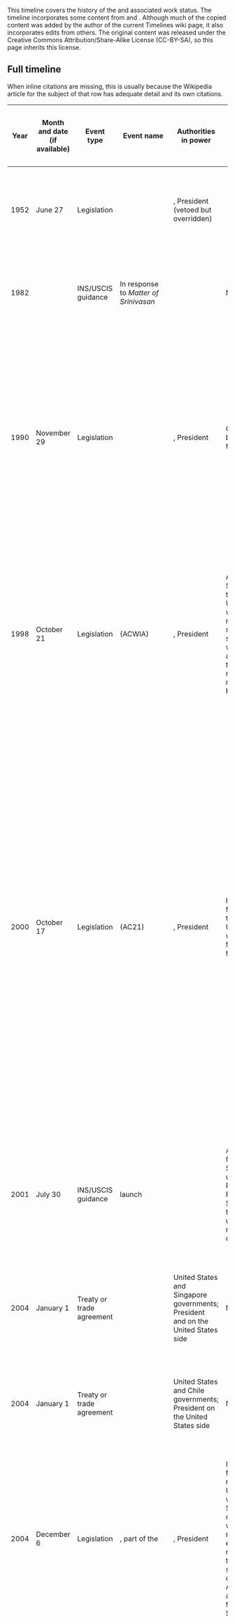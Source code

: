This timeline covers the history of the {{w|H-1B visa}} and associated work status. The timeline incorporates some content from {{w|H-1B visa#Changes to legal and administrative rules}} and {{w|Premium Processing Service#Pre-announced delays for processing cap-subject petitions}}. Although much of the copied content was added by the author of the current Timelines wiki page, it also incorporates edits from others. The original content was released under the Creative Commons Attribution/Share-Alike License (CC-BY-SA), so this page inherits this license.

== Full timeline ==

When inline citations are missing, this is usually because the Wikipedia article for the subject of that row has adequate detail and its own citations.
{| class="wikitable sortable"
! Year !! Month and date (if available) !! Event type !! Event name !! Authorities in power !! Effect on fees !! Effect on cap !! Effect on LCA attestations and DOL investigative authority !! Effect on adjudication process !! Details 
|-
| 1952 || June 27 || Legislation || {{w|Immigration and Nationality Act of 1952}} || {{w|82nd United States Congress}}, President {{w|Harry S. Truman}} (vetoed but overridden) || || || || || Creates the H-1 and H-2 visa categories for skilled and unskilled workers; the H-1 would give rise to the modern H-1B visa.
|-
| 1982 || || INS/USCIS guidance || In response to ''Matter of Srinivasan'' || || N/A || N/A || N/A || N/A || An internal memo of the {{w|Immigration and Naturalization Services}} (INS, the precursor to {{w|United States Citizenship and Immigration Services}}) provides guidance regarding issuance of [[w:B visa in lieu of other visas|B-1 in lieu of H-1]].<ref name=globalworkers>{{cite web|url = http://globalworkers.org/digging-deeper-history-b-1-lieu-h-1|title = Digging Deeper: History of B-1 in lieu of H-1|publisher = globalworkers.org|accessdate = April 28, 2016}}</ref><ref name=ilw-wehrer>{{cite web|url = http://www.ilw.com/articles/2000,1018_Wehrer.shtm|title = Business Visitors from Abroad - Tips and Traps for the HR Department|date = October 18, 2000|last = Paparelli|first = Angelo|last2 = Wehrer|first2 = Susan|accessdate = April 28, 2016|publisher = Immigration Daily}}</ref>
|-
| 1990 || November 29 || Legislation || {{w|Immigration Act of 1990}} || {{w|101st United States Congress}}, President {{w|George H. W. Bush}} || Only a base filing fee || Set an annual cap of 65,000 on new 3-year H-1Bs, including transfer applications and extensions of stay. || Set up the basic rules for the {{w|Labor Condition Application}} || Defines adjudication process || The old H-1 visa is split into the {{w|H-1A visa}} for nurses (which would be discontinued and replaced by the {{w|H-1C visa}}, which would also be discontinued) and the H-1B visa. Additionally, the Immigration Act of 1990 also creates the employment-based (EB) immigration category for permanent immigration. The H-1B and EB would play an important symbiotic role.
|-
| 1998 || October 21 || Legislation || {{w|American Competitiveness and Workforce Improvement Act}} (ACWIA) || {{w|105th United States Congress}}, President {{w|Bill Clinton}} || Additional $500 fee to train U.S. workers to reduce the shortage of skilled workers, and therefore reduce the need for H-1B || Temporary increase in caps to 115,000 for 1999 and 2000 || Introduces the concept of {{w|H-1B-dependent employer}} and required additional attestations about non-displacement of U.S. workers from employers who were H-1B-dependent or had committed a willful misrepresentation in an application in the recent past. Also gives investigative authority to the {{w|United States Department of Labor}} || No change || The legislation is mostly a victory for restrictionists and labor advocates, with the main concession to expansionists being the temporary quota increase
|-
| 2000 || October 17 || Legislation || {{w|American Competitiveness in the 21st Century Act}} (AC21) || {{w|106th United States Congress}}, President {{w|Bill Clinton}} || Increase of fee for training U.S. workers from $500 to $1000 || Increase in caps to 195,000 for Fiscal Years 2001, 2002, and 2003.<br/>Creation of an uncapped category for non-profit research institutions.<br/>Exemption from the cap for people who had already been cap-subject. This includes people on cap-subject H-1Bs who are switching jobs, as well as people applying for a 3-year extension of their current 3-year H-1B. Also, people with pending green card applications on EB-1,2,3 statuses can keep extending their H-1B (without being cap-subject) while waiting || No change || No change || The legislation paves the way for a significant ''de facto'' expansion of the H-1B program, despite no permanent increase in the annual cap.
|-
| 2001 || July 30 || INS/USCIS guidance || {{w|Premium Processing Service}} launch || || Additional fee of $1000 for using the Premium Processing Service; those not using it see no fee change || No change || No change || Those who pay for the Premium Processing Service should receive an initial adjudication in 15 calendar days from the later of the time of petition receipt or time of Premium Processing Service filing and fee receipt.<ref name=uscis-premium-processing>{{cite web|url=http://www.uscis.gov/forms/how-do-i-use-premium-processing-service|title = How Do I Use the Premium Processing Service?|publisher = United States Citizenship and Immigration Services|accessdate = April 4, 2015}}</ref> ||
|-
| 2004 || January 1 || Treaty or trade agreement || {{w|Singapore–United States Free Trade Agreement}} || United States and Singapore governments; President {{w|George W. Bush}} and {{w|108th United States Congress}} on the United States side || No change || H-1B cap reduced by the number of H-1B1 visas issued || No change || No change || The Singapore–United States Free Trade Agreement (signed May 6, 2003, ratified July 24, 2003) includes provisions for the {{w|H-1B1 visa}} category for Singapore
|-
| 2004 || January 1 || Treaty or trade agreement || {{w|Chile–United States Free Trade Agreement}} || United States and Chile governments; President {{w|George W. Bush}} on the United States side || No change || H-1B cap reduced by the number of H-1B1 visas issued || No change || No change || The Chile–United States Free Trade Agreement (signed June 6, 2003, active starting January 1, 2004) includes provisions for the {{w|H-1B1 visa}} category for Chile
|-
| 2004 || December 6 || Legislation || {{w|H-1 Visa Reform Act of 2004}}, part of the {{w|Consolidated Appropriations Act, 2005}} || {{w|108th United States Congress}}, President {{w|George W. Bush}} || Increase of fee for retraining US workers to $1500 for companies with 26 or more employees, reduction to $750 for small companies. Addition of anti-fraud fee of $500 || Bachelor's degree cap returns to 65,000 with added 20,000 visas for applicants with U.S. postgraduate degrees. Additional exemptions for non-profit research and governmental entities. || Expands the Department of Labor's investigative authority, but also provides two standard lines of defense to employers (the Good Faith Compliance Defense and the Recognized Industry Standards Defense). || No change || 
|-
| 2007 || April 18 || Proposed legislation || {{w|SKIL Bill}} (christened "SKIL Act of 2007") || {{w|John Shadegg}} (in the {{w|110th United States Congress}} || No change || Proposed:<br/> Immediate cap increase from 65,000 to 115,000, and provision for 20% increase next year if the cap is met in a given year.<br/> Expands the master's exemption (to include not just people with U.S. Masters degrees but people with foreign STEM masters degree and three years of related U.S. work experience) and some other cases.<br/> Removes the limit on the master's exemption, from 20,000 to unlimited || No change || No change || After being introduced on April 18, 2007, the bill is referred to the Subcommittee on Immigration, Citizenship, Refugees, Border Security, and International Law on June 4, 2007.<ref>{{cite web|url = https://www.congress.gov/bill/110th-congress/house-bill/1930|title = H.R.1930 - SKIL Act of 2007|date = April 18, 2007|accessdate = August 12, 2017|publisher = Congress.gov}}</ref> There is no further progress.
|-
| 2008 || April 8 || INS/USCIS guidance || Extending Period of Optional Practical Training by 17 Months for F-1 Nonimmigrant Students With STEM Degrees and Expanding Cap-Gap  Relief for All F-1 Students With Pending H-1B Petitions Federal Register Volume 73, Number 68 (Tuesday, April 8, 2008) || {{w|Michael Chertoff}} ({{w|Department of Homeland Security}} (DHS) Secretary); USCIS and {{w|U.S. Immigration and Customs Enforcement}} (ICE) are under DHS || No change || No change || No change || No change || Two new ways of extending {{w|Optional Practical Training}} (OPT) are introduced, both of which make it easier for people to transition from OPT to H-1B status. The first, the STEM extension, allows students in STEM fields an extra 17 months of OPT under some additional conditions. The second, the cap-gap, allows for OPT to be extended if there is a corresponding pending cap-subject petition.<ref name=chertoff-memo>{{cite web|url=http://www.gpo.gov/fdsys/pkg/FR-2008-04-08/html/E8-7427.htm|accessdate = January 19, 2015|date = April 2, 2008|title = Federal Register, Volume 73, Number 68 (April 8, 2008)}}</ref>
|-
| 2009 || February 17 || Legislation || {{w|Employ American Workers Act}}, part of the {{w|American Recovery and Reinvestment Act of 2009}} || {{w|111th United States Congress}}, President {{w|Barack Obama}} || No change || No change || All recipients of {{w|Troubled Asset Relief Program}} (TARP) or Federal Reserve Act Section 13 are required to file the additional attestations required of H-1B-dependent employers, for any employee who had not yet started on a H-1B visa. || No change ||  Sunset after two years, on February 17, 2011.
|-
| 2010 || January 8 || INS/USCIS guidance || Determining Employer-Employee Relationships for Adjudication of H-1B Petitions, Including Third-Party Site Placements || Donald Neufeld (Associate Director, Service Center Operations) || No change || No change || No change || Memo updates Adjudication Field Manual (AFM) Chapter 31.3(g)(15) (AFM Update 10-24) with clearer guidance on determining if petitioner and beneficiary have an employer/employee relationship || The memo uses the employer's "right to control" as a key criterion for an employer/employee relationship. USCIS also publishes a FAQ on the memo.<ref>{{cite web|url = https://www.uscis.gov/sites/default/files/USCIS/Laws/Memoranda/2010/H1B%20Employer-Employee%20Memo010810.pdf|title = Determining Employer-Employee Relationships for Adjudication of H-1B Petitions, Including Third-Party Site Placements|last = Neufeld|first = Donald|date = January 8, 2010|accessdate = August 12, 2017|publisher = United States Citizenship and Immigration Services}}</ref><ref>{{cite web|url = https://www.nafsa.org/Resource_Library_Assets/Regulatory_Information/USCIS_Guidance_On_Establishing_Employer-Employee_Relationship_In_H-1B_Petitions/|title = USCIS Guidance On Establishing Employer-Employee Relationship In H-1B Petitions|date = January 8, 2010|accessdate = August 12, 2017|publisher = NAFSA}}</ref><ref>{{cite web|url = https://www.uscis.gov/news/questions-answers-uscis-issues-guidance-memorandum-establishing-employee-employer-relationship-h-1b-petitions|title = Questions & Answers: USCIS Issues Guidance Memorandum on Establishing the "Employee-Employer Relationship" in H-1B Petitions|date = January 13, 2010|accessdate = August 12, 2017|publisher = United States Citizenship and Immigration Services}}</ref>
|-
| 2010 || August 13 || Legislation || Public Law 111-230 (Section 402) || {{w|111th United States Congress}}, President {{w|Barack Obama}} || Additional fee of $2,000 for employers with more than 50 employees and more than 50% of their workforce either H-1B or L-1 || No change || No change || No change || The fee would apply only to petitions on postmarked on or after August 14, 2010, and until September 30, 2014.<ref name=pl-111-230-teleconference>{{cite web|url = https://www.uscis.gov/outreach/notes-previous-engagements/notes-previous-engagements-topic/policy-and-guidance/teleconference-implementing-public-law-111-230|title = Teleconference: Implementing Public Law 111-230|accessdate = March 28, 2016|publisher = United States Citizenship and Immigration Services}}</ref><ref name=uscis-pl-111-230>{{cite web|url = https://www.uscis.gov/archive/archive-news/uscis-implements-h-1b-and-l-1-fee-increase-according-pl-111-230|title = USCIS Implements H-1B and L-1 Fee Increase According to P.L. 111-230|accessdate = March 28, 2016|publisher = United States Citizenship and Immigration Services}}</ref> See {{w|H-1B-dependent employer#Additional fees}} for more.
|-
| 2010 || November || Fee increase || || || Fee increases across the board as part of a regular fee increase.<ref>{{cite web|url=http://www.h1base.com/visa/work/H1BFeesIncreaseForH1BVisa2011filingApplications%20/ref/1533/|title = H1B Fee Increase|publisher = H1Base|accessdate = April 5, 2015}}</ref> || No change || No change || No change ||
|-
| 2011 || January 2 || Legislation || Public Law 111-347 (Section 302) || {{w|111th United States Congress}}, President {{w|Barack Obama}} || No change || No change || No change || No change || The end date for the increased fees imposed by P.L. 111-230 is extended from September 30, 2014 to September 30, 2015.<ref>{{cite web|url = https://www.uscis.gov/news/public-law-111-230-h-1b-l-1-additional-fees-expire|title = Public Law 111-230 H-1B, L-1 Additional Fees Expire|date = October 5, 2015|accessdate = March 28, 2016|publisher = United States Citizenship and Immigration Services}}</ref><ref>{{cite web|url = https://www.uscis.gov/sites/default/files/ilink/docView/PUBLAW/DATAOBJECTS/PL111-347.pdf|title = Public Law 111-347|date = January 2, 2011|accessdate = August 12, 2017|publisher = United States Citizenship and Immigration Services}}</ref>
|-
| 2011 || January 24 || Proposed legislation || STAPLE Act (full name: Stopping Trained in America Ph.D.s From Leaving the Economy Act) || {{w|Jeff Flake}} (in the {{w|112th United States Congress}}) || No change || Proposed: People with United States STEM Ph.D. degrees are exempt from the numerical H-1B caps || No change || No change || The bill is referred on February 7, 2011 to the Subcommittee on Immigration Policy and Enforcement. There is no further progress.<ref name=staple-2011>{{cite web|url = https://www.congress.gov/bill/112th-congress/house-bill/399|title = H.R.399 - STAPLE Act|date = January 24, 2011|accessdate = August 13, 2017|publisher = Congress.gov}}</ref><ref>{{cite web|url = https://www.govtrack.us/congress/bills/112/hr399|title = H.R. 399 (112th): STAPLE Act|date = January 24, 2011|accessdate = August 13, 2017|publisher = Govtrack.us}}</ref><ref>{{cite web|url = http://www.foxnews.com/opinion/2011/05/16/care-immigration-care-staple-act.html|title = If You Care About Immigration, You Should Care About the STAPLE Act|last = Nowrasteh|first = Alex|authorlink = w:Alex Nowrasteh|date = May 16, 2011|accessdate = August 13, 2017}}</ref> Similar bills would be introduced in subsequent Congresses.<ref name=staple-2013/>
|-
| 2011 || February 23 || Lawsuit || ''Palmer v. Infosys Technologies Limited'' (Alabama) || Jack Palmer (represented by Kenneth J. Mendelsohn), lawsuit against {{w|Infosys}} || N/A || N/A || N/A || N/A || In the lawsuit, Infosys employee Jack Palmer accuses the company of misusing the [[w:B visa in lieu of other visas|B-1 in lieu of H-1B]], including misleading immigration authorities, underpaying taxes, and overbilling clients.<ref name=itbusinessedge>{{cite web|url = http://www.itbusinessedge.com/cm/blogs/tennant/h-1b-visa-fraud-case-against-infosys-may-be-a-game-changer/?cs=45953|title = H-1B Visa Fraud Case Against Infosys May Be a Game Changer|last = Tennant|first = Don|date = March 15, 2011|accessdate = August 12, 2017|publisher = IT Business Edge}}</ref> He is represented by Greg Mendelsohn and the suit is filed in the Circuit Court of Lowndes County, Alabama.<ref name=itbusinessedge/> This happens two months after Palmer tried to raise the same issues internally within the company and was not heeded.<ref>{{cite web|url = https://www.documentcloud.org/documents/336004-jack-palmer-lawsuit-against-infosys-technologies.html|title = Jack Palmer Lawsuit Against Infosys Technologies|date = February 23, 2011|accessdate = August 13, 2017}}</ref><ref name=nyt-palmer-lawsuit>{{cite web|url = http://www.nytimes.com/2011/06/22/us/22infosys.html|title = Indian Company Under Scrutiny Over U.S. Visas|last = Preston|first = Julia|last2 = Bajaj|first2 = Vikas|date = June 21, 2011|accessdate = August 13, 2017}}</ref><ref name=nyt-palmer-lawsuit-2>{{cite web|url = http://www.nytimes.com/2012/04/13/us/whistle-blower-claiming-visa-fraud-keeps-his-job-but-not-his-work.html|title = Whistle-Blower Claiming Visa Fraud Keeps His Job, but Not His Work|last = Preston|first = Julia|publisher = ''New York Times''|date = April 13, 2012|accessdate = August 13, 2017}}</ref> On August 20, 2012, a federal judge in Alabama dismisses the lawsuit.<ref>{{cite web|url = http://www.nytimes.com/2012/08/21/us/alabama-judge-dismisses-infosys-whistle-blower-suit.html|title = Judge Dismisses Whistle-Blower Suit Against Infosys|last = Preston|first = Julia|date = August 20, 2012|accessdate = August 13, 2017|publisher = ''New York Times''}}</ref> However, federal prosecutors later pursue Infosys based on Palmer's alllegations, resulting in a $34 million settlement in October 2013 with the government, with Palmer getting part of the settlement per a federal false claims law.<ref>{{cite web|url = http://www.nytimes.com/2013/10/30/us/indian-tech-giant-infosys-said-to-reach-settlement-on-us-visa-fraud-claims.html|title = Deal Reached in Inquiry Into Visa Fraud at Tech Giant|last = Preston|first = Julia|date = October 30, 2013|accessdate = August 13, 2017|publisher = ''New York Times''}}</ref>
|-
| 2013 || March 15 || Proposed legislation || STAPLE Act (full name: Stopping Trained in America Ph.D.s From Leaving the Economy Act) || {{w|Erik Paulsen}} (in the {{w|113th United States Congress}}) || No change || Proposed: People with United States STEM Ph.D. degrees are exempt from the numerical H-1B caps || No change || No change || The bill is referred to the Subcommittee on Immigration And Border Security on April 15, 2013. There is no further progress.<ref name=staple-2013>{{cite web|url = https://www.congress.gov/bill/113th-congress/house-bill/1227|title = H.R.1227 - STAPLE Act|date = March 15, 2013|accessdate = August 13, 2017}}</ref><ref>{{cite web|url = https://www.govtrack.us/congress/bills/113/hr1227|title = H.R. 1227 (113th): STAPLE Act|date = March 15, 2013|accessdate = Augsut 13, 2017|publisher = Govtrack.us}}</ref> A similar bill had been introduced in the 112th United States Congress,<ref name=staple-2011/> and similar bills would continue to be introduced in subsequent Congresses.
|-
| 2013 || March 18 || Proposed legislation || H-1B and L-1 Visa Reform Act (Bill) of 2013 || {{w|Chuck Grassley}}, {{w|Sherrod Brown}} (in the {{w|113th United States Congress}} || No change || No change || Proposed:<br/> Annual Department of Labor audits of companies with large number of H-1B employees<br/>200 additional employees to administer, oversee, investigate, and enforce programs<br/>Revised wage determination requirements<br/>Internet posting required<br/>Longer U.S. worker displacement protection<br/>Prohibition on employer advertising that makes a position available only to, or gives priority to, H-1B nonimmigrants<br/>Limit on number of H-1B and L-1 employees that an employer with 50 or more workers may hire || No direct change, but more information-sharing with Department of Labor on fraud || The Bill is referred to the Committee on the Judiciary but does not proceed further.<ref>{{cite web|url = https://www.congress.gov/bill/113th-congress/senate-bill/600|title = S.600 - H-1B and L-1 Visa Reform Act of 2013|date = March 18, 2013|accessdate = August 13, 2017|publisher = Congress.gov}}</ref><ref>{{cite web|url = https://www.govtrack.us/congress/bills/113/s600|title = S. 600 (113th): H-1B and L-1 Visa Reform Act of 2013|date = March 18, 2013|accessdate = August 13, 2017|publisher = Govtrack.us}}</ref>
|-
| 2015 || April 30 || Proposed legislation || STAPLE Act (full name: Stopping Trained in America Ph.D.s From Leaving the Economy Act) || {{w|Erik Paulsen}} (in the {{w|114th United States Congress}} || No change || Proposed: People with United States STEM Ph.D. degrees are exempt from the numerical H-1B caps || No change || No change || The bill is referred to the Subcommittee on Immigration and Border Security on June 1, 2015. There is no further progress.<ref name=staple-2015>{{cite web|url = https://www.congress.gov/bill/114th-congress/house-bill/2181|title = H.R.2181 - STAPLE Act|date = April 30, 2015|accessdate = August 13, 2017|publisher = congress.gov}}</ref><ref>{{cite web|url = https://www.govtrack.us/congress/bills/114/hr2181|title = H.R. 2181 (114th): STAPLE Act|date = April 30, 2015|accessdate = August 13, 2017|publisher = Govtrack.us}}</ref> Similar bills had been introduced in the 112th and 113th Congress.<ref name=staple-2011/><ref name=staple-2013/>
|-
| 2015 || December 18 || Legislation || Public Law 114-113, part of the {{w|Consolidated Appropriations Act, 2016}} || Additional fee of $4,000 for employers with more than 50 employees and more than 50% of their workforce either H-1B or L-1 || No change || No change || No change || No change || This applies to all petitions postmarked on or after December 18, 2015 and until September 30, 2025.<ref>{{cite web|url = https://www.uscis.gov/news/alerts/new-law-increases-h-1b-and-l-1-petition-fees|title = New Law Increases H-1B and L-1 Petition Fees|publisher = United States Citizenship and Immigration Services|accessdate = March 29, 2016}}</ref><ref name=tribuneindia>{{cite web|url = http://www.tribuneindia.com/news/world/indian-it-companies-to-pay-over-8-000-per-h1b-visa/172810.html|title = Indian IT Companies to pay over $8,000 per visa|accessdate = March 29, 2016}}</ref> It replaces a similar $2,000 fee that applied till September 30, 2015. See {{w|H-1B-dependent employer#Additional fees}} for more.
|-
| 2016 || January 25 || Lawsuit || ''Perrero v. Disney and HCL'' || Leo Perrero (plaintiff), Disney and HCL (defendants) || N/A || N/A || N/A || N/A || Leo Perrero, a former Disney World employee, files a lawsuit in Florida against Walt Disney World and HCL for Disney firing him and other workers and using HCL to replace them, with HCL filling its labor needs using H-1B visas.<ref name=soundcloud-perrero>{{cite web|url = https://www.documentcloud.org/documents/2837158-Perrero.html|title = Verified Class Action Complaint Against HCL Inc. and Walt Disney World|last = Perrero|first = Leo|date = January 25, 2016|accessdate = August 13, 2017}}</ref> On May 13, Disney and HCL file motions for dismissal.<ref>{{cite web|url = https://www.documentcloud.org/documents/2837159-Disney-Visa.html|title = Defendant Walt Disney Parks and Resorts U.S. Inc's Dispositive Motion to Dismiss and Memorandum of Law|date = May 13, 2016|accessdate = August 13, 2017}}</ref><ref>{{cite web|url = https://www.documentcloud.org/documents/2837157-HCL.html|title = HCL America, Inc.'s Dispositive Motion to Dismiss Complaint|date = May 13, 2016|accessdate = August 13, 2017}}</ref> On October 13, 2016, Judge Gregory A. Presnell of the United States District Court in Orlando dismisses the lawsuit, as well as a similar lawsuit by Dena Moore filed against Disney and Cognizant Technology Solutions.<ref>{{cite web|url = https://www.nytimes.com/2016/10/14/us/judge-says-disney-didnt-violate-visa-laws-in-layoffs.html|title = Judge Says Disney Didn’t Violate Visa Laws in Layoffs|last = Preston|first = Julia|date = October 13, 2016|accessdate = August 13, 2017|publisher = ''New York Times''|last = Preston|first = Julia}}</ref>
|-
| 2016 || May 20 || Lawsuit || ''AILA v. USCIS'', also known as the FOIA lawsuit || {{w|American Immigration Lawyers Association}} (AILA) and American Immigration Council (AIC) (plaintiffs), USCIS (defendant) || N/A || N/A || N/A || N/A || The American Immigration Lawyers Association files a {{w|Freedom of Information Act}} (FOIA)-based lawsuit against USCIS seeking more transparency into the H-1B lottery process.<ref>{{cite web|url = https://www.law360.com/articles/799213/foia-suit-seeks-to-peek-into-black-box-of-h-1b-lottery|title = FOIA Suit Seeks To Peek Into 'Black Box' Of H-1B Lottery|last = Olivo|first = Natalie|date = May 23, 2016|accessdate = August 13, 2017|publisher = Law360}}</ref><ref name=aic-foia-lawsuit>{{cite web|url = https://www.americanimmigrationcouncil.org/litigation/foia-lawsuit-h-1b-lottery-policies-and-procedures|title = FOIA Lawsuit on H-1B Lottery Policies and Procedures. AILA v. USCIS, et al., No. 1:16-cv-00956 (D.D.C. filed May 20, 2016)|accessdate = August 13, 2017|publisher = American Immigration Council}}</ref><ref name=aila-foia-lawsuit>{{cite web|url = http://www.aila.org/advo-media/press-releases/2016/lawsuit-seeks-transparency-in-h-1b-lottery-process|title = Lawsuit Seeks Transparency in H-1B Lottery Process|date = May 23, 2016|accessdate = August 13, 2017|publisher = American Immigration Lawyers Association}}</ref> USCIS responds on August 1, 2016, with three affirmative defenses.<ref name=aic-foia-lawsuit/><ref>{{cite web|url = https://www.americanimmigrationcouncil.org/sites/default/files/litigation_documents/aila_vs_uscis_defendants_answer.pdf|title = Defendant's Answer to Plaintiff's Claim for Declaratory and Injunctive Relief|date = August 1, 2016|accessdate = August 13, 2017}}</ref>
|-
| 2016 || June 2 || Lawsuit || ''Tenrec v. USCIS'', also known as the H-1B lottery lawsuit || Tenrec Inc. (employee Sergii Sinienok) and Walker Mary LLC (employee Xiaoyang Zhu) (plaintiffs), Brent Renison (plaintiff's attorney), USCIS and DHS (defendants) || N/A || N/A || N/A || N/A || The lawsuit challenges the USCIS' use of a lottery to determine what filed H-1B petitions to adjudicate. Instead, it says that a lawful interpretation of the statute would require giving priority in the next year to people who applied in a given year but could not be selected due to a cap. It is filed as a class action lawsuit on behalf of anybody who has failed to be selected in at least one lottery since 2013.<ref name=entrylaw-case-ends/><ref>{{cite web|url = https://www.lexisnexis.com/legalnewsroom/immigration/b/newsheadlines/archive/2016/06/03/h-1b-lottery-lawsuit-filed-tenrec-v-uscis.aspx?Redirected=true|title = H-1B Lottery Lawsuit Filed - Tenrec v. USCIS|last = Kowalski|first = Daniel|date = June 3, 2016|accessdate = August 13, 2017|publisher = LexisNexis}}</ref><ref name=cw-lottery-lawsuit>{{cite web|url = http://www.computerworld.com/article/3123769/it-careers/court-ruling-puts-future-of-h-1b-lottery-in-doubt.html|title = Court ruling puts future of H-1B lottery in doubt. Effort to end H-1B lottery wins key decision in a federal court on Thursday|date = September 23, 2016|accessdate = August 13, 2017|publisher = ComputerWorld|last = Thibodeau|first = Patrick}}</ref><ref name=nlr-lottery-lawsuit>{{cite web|url = https://www.natlawreview.com/article/controversial-h-1b-lottery-upheld|title = Controversial H-1B Lottery Upheld|last = Koski|first = Ceridwen|date = March 28, 2017|accessdate = August 13, 2017|publisher = ''The National Law Review''}}</ref> In September 2016, U.S. District Court Judge Michael Simon in Oregon rejects the USCIS' motion to dismiss the lawsuit.<ref name=cw-lottery-lawsuit/> On March 17, 2017, the case is decided against the plaintiffs.<ref name=entrylaw-case-ends>{{cite web|url = http://www.entrylaw.com/h1b-lottery-lawsuit/|title = H-1B Lottery Lawsuit|accessdate = August 13, 2017}}</ref><ref name=nlr-lottery-lawsuit/> Although the plaintiffs appeal the decision with the {{w|United States Court of Appeals for the Ninth Circuit}}, it turns out that both plaintiffs succeed in the H-1B lottery this time, and no other employer is willing to become the lead plaintiff. A stipulated motion for voluntary dismissal of appeal is filed by all parties on June 21, 2017, and the order of dismissal is issued on June 23, 2017.<ref name=entrylaw-case-ends/>
|-
| 2017 || January 24 || Proposed legislation || High-Skilled Integrity and Fairness Act of 2017 || {{w|Zoe Lofgren}} (in the {{w|115th United States Congress}}) || No change || 20% of the cap reserved for employers with 50 or fewer full-time employees, including parent, subsidiary, and other affiliated entities. || Proposed:<br/>Wage tiers established (200% of prevailing wage, 150% of prevailing wage, 100% of prevailing wage).<br/>Changes to penalties for employers || Petitions considered based on wage tier (so all petitions where the wage is above 200% of prevailing wage get first preference, then petitions where it is above 150%, then petitions where it is above 100%) || Referred to the Subcommittee on Immigration and Border Security on February 8, 2017. Not yet passed.<ref name-hsifa>{{cite web|url = https://www.congress.gov/bill/115th-congress/house-bill/670|title = H.R.670 - High-Skilled Integrity and Fairness Act of 2017|date = January 24, 2017|accessdate = August 13, 2017|publisher = Congress.gov}}</ref><ref>{{cite web|url = http://www.aila.org/advo-media/whats-happening-in-congress/pending-legislation/hr-670-high-skilled-integrity-fairness-act-2017|title = H.R. 670: High-Skilled Integrity and Fairness Act of 2017|publisher = American Immigration Lawyers Association|date = January 24, 2017|accessdate = August 13, 2017}}</ref><ref>{{cite web|url = https://www.govtrack.us/congress/bills/115/hr670|title = H.R. 670: High-Skilled Integrity and Fairness Act of 2017|publisher = govtrack.us}}</ref><ref>{{cite web|url = http://www.indianeagle.com/travelbeats/high-skilled-integrity-and-fairness-act-of-2017-for-h1b-visa-reform/|title = High-Skilled Integrity and Fairness Act of 2017: Highlights of New H1B Visa Reform Bill in USA|publisher = Indian Eagle|accessdate = August 13, 2017}}</ref><ref>{{cite web|url = https://www.law360.com/articles/889366/a-politically-feasible-approach-to-h-1b-reform|title = A Politically Feasible Approach To H-1B Reform|last = Meyer|first = Brandon|date = February 8, 2017|accessdate = August 13, 2017}}</ref>
|-
| 2017 || March 3 || INS/USCIS guidance || Temporary Suspension of H-1B Premium Processing || USCIS || Premium Processing Service no longer available, so that fee component does not apply || No change || No change || Premium Processing Service no longer applies, so all petitions are processed in the order they are received (see {{w|USCIS processing times}} for more).<ref name=uscis-h-1b-pps-suspension>{{cite web|url = https://www.uscis.gov/news/alerts/uscis-will-temporarily-suspend-premium-processing-all-h-1b-petitions|title = USCIS Will Temporarily Suspend Premium Processing for All H-1B Petitions|date = March 3, 2017|accessdate = March 4, 2017|publisher = United States Citizenship and Immigration Services}}</ref><ref>{{cite web|url = http://indianexpress.com/article/world/uscis-to-suspend-premium-processing-service-for-h-1b-visas-from-april-3-as-h-1b-reform-bill-introduced-in-congress-4553812/|title = USCIS to suspend Premium Processing Service for H-1B visas from April 3|publisher = ''Indian Express''|date = March 3, 2017|accessdate = March 4, 2017}}</ref> Petitioners can still make discretionary expedite requests subject to the usual constraints on such requests.<ref name=uscis-h-1b-pps-suspension/><ref name=expedite-criteria>{{cite web|url = https://www.uscis.gov/forms/expedite-criteria|title = Expedite Criteria|publisher = United States Citizenship and Immigration Services|accessdate = March 4, 2017}}</ref> || The suspension of Premium Processing is believed to be related to work under President Donald Trump to change the regulations and procedures surrounding immigration, as well as legislation under discussion that would alter the working of the H-1B program.<ref>{{cite web|url = http://www.theverge.com/2017/3/3/14810830/us-immigration-trump-h-1b-visa-processing-wait-times|title = US to suspend fast processing of H-1B visas for high-skilled workers|last = Statt|first = Nick|date = March 3, 2017|accessdate = March 4, 2017|publisher = ''The Verge''}}</ref><ref>{{cite web|url = http://www.cnn.com/2017/03/04/us/h1b-visa-premium-processing-suspended/|title = US suspends expedited processing of H-1B visas |last = Karimi|first = Faith|date = March 4, 2017|accessdate = March 4, 2017|publisher = ''[[CNN]]''}}</ref><ref>{{cite web|url = https://www.engadget.com/2017/03/03/us-suspends-premium-processing-for-h-1b-visas/|title = US suspends 'premium processing' for H-1B visas. Heavily used by tech companies like Microsoft and Facebook, it let applicants receive an answer faster for a fee.|last = Lawler|first = Richard|date = March 3, 2017|accessdate = March 4, 2017|publisher = ''Engadget''}}</ref>
|}

== H-1B annual cycle dates ==

The portion of this table from Fiscal Year 2014 to Fiscal Year 2017 is taken from Wikipedia's {{w|Premium Processing Service#Pre-announced delays for processing cap-subject petitions}} page, and is subject to the same CC-by-SA license. However, the original table was mostly constructed by the author of this Timelines wiki page.

For context: the annual quotas for H-1B apply every Fiscal Year. A Fiscal Year begins on October 1 of the previous calendar year and ends on September 30 of the same calendar. For instance, Fiscal Year 2004 is from October 1, 2003 to September 30, 2004.

The H-1B petition is filed using {{w|Form I-129}}, and any Form I-129 petition can be submitted at most six months in advance of the indicated start date. Therefore, petitions for cap-subject petitions in a given Fiscal Year start on April 1 of the preceding calendar year.

If the number of petitions received in the first week of April (i.e., the first five working days from the time applications open) exceeds the cap (of 65,000 + 20,000 cap-exempt) after accounting for the rejection rate on petitions, a lottery is conducted to select which petitions will be processed. USCIS stops accepting further petitions. Lotteries have been conducted every year since Fiscal Year 2014 (April 2013).

Otherwise, USCIS announces that it is continuing to receive petitions, and then announces later when it has met the cap and is no longer accepting petitions. In this latter case, USCIS does not conduct a lottery, but rather processes all petitions till the cap is hit.

Due to the huge influx of petitions right around April 1, USCIS has, from Fiscal Years 2014 to 2017, pre-announced delays in the start date for the 15-day countdown for Premium Processing. In other words, even if your petition is received on April 1 and you request Premium Processing Service, the 15-day countdown for Premium Processing Service only begins on the later date indicated by USCIS.

Early April is sometimes called "H-1B season", "H-1B cap season", "H-1B filing season", or "H-1B petition season", and is the subject of much informal discussion among petitioners, beneficiaries, and commentators.

{| class="wikitable sortable"
! Year for which the applications are made !! Date of announcement for delay in processing cap-subject petitions !! Date of delayed start for the 15-day countdown for Premium Processing Service !! Date that the USCIS opened applications !! Last date the USCIS accepted cap-subject petitions !! Lottery used to select petitions for processing?
|-
| Fiscal Year 2010 (begins October 1, 2009) || April 20, 2009<ref>{{cite web|url = https://www.uscis.gov/archive/archive-news/uscis-updates-count-fy2010-h-1b-petition-filings-0|title = USCIS Updates Count of FY2010 H-1B Petition Filings|date = April 20, 2009|accessdate = August 13, 2017|publisher = United States Citizenship and Immigration Services}}</ref> || April 7, 2009 || April 1, 2009<ref>{{cite web|url = https://www.uscis.gov/news/public-releases-topic/visas-h-1b/2010-h-1b-petition-season|title = 2010 H-1B Petition Season|date = April 8, 2009|accessdate = August 13, 2017|publisher = United States Citizenship and Immigration Services}}</ref> || December 21, 2009<ref>{{cite web|url = https://www.uscis.gov/archive/archive-news/uscis-reaches-fy-2010-h-1b-cap|title = USCIS Reaches FY 2010 H-1B Cap|date = December 22, 2009|accessdate = August 13, 2017}}</ref> || No
|-
| Fiscal Year 2011 (begins October 1, 2010) || April 8, 2010<ref>{{cite web|url = https://www.uscis.gov/archive/archive-news/uscis-continues-accept-fy-2011-h-1b-petitions|title = USCIS Continues to Accept FY 2011 H-1B Petitions|date = April 8, 2010|accessdate = August 12, 2017|publisher = United States Citizenship and Immigration Services}}</ref> || April 7, 2010 || April 1, 2010<ref>{{cite web|url = http://www.livesaymyers.com/uscis-to-accept-h-1b-petitions-for-fiscal-year-2011-beginning-april-1-2010/|title = USCIS to Accept H-1B Petitions for Fiscal Year 2011 Beginning April 1, 2010|last = Lindsay|first = James|date = March 9, 2010|accessdate = August 12, 2017|publisher = Lindsay & Myers}}</ref> || January 26, 2011<ref>{{cite web|url = https://www.uscis.gov/archive/archive-news/uscis-reaches-fy-2011-h-1b-cap|title = USCIS Reaches FY 2011 H-1B Cap|date = January 27, 2011|accessdate = August 12, 2017|publisher = United States Citizenship and Immigration Services}}</ref> || No
|-
| Fiscal Year 2012 (begins October 1, 2011) || April 8, 2011<ref>{{cite web|url = https://www.uscis.gov/archive/archive-news/uscis-continues-accept-fy-2012-h-1b-petitions|title = USCIS Continues to Accept FY 2012 H-1B Petitions|date = April 8, 2011|accessdate = August 12, 2017|publisher = United States Citizenship and Immigration Services}}</ref> || April 7, 2011 || April 1, 2011<ref>{{cite web|url = https://www.uscis.gov/archive/archive-news/uscis-start-accepting-h-1b-petitions-fy-2012-april-1-2011|title = USCIS to Start Accepting H-1B Petitions for FY 2012 on April 1, 2011|date = March 18, 2011|accessdate = August 12, 2017|publisher = United States Citizenship and Immigration Services}}</ref> || November 22, 2011<ref>{{cite web|url = https://www.uscis.gov/archive/archive-news/uscis-reaches-fiscal-year-2012-h-1b-cap|title = USCIS Reaches Fiscal Year 2012 H-1B Cap|publisher = United States Citizenship and Immigration Services}}</ref> || No
|-
| Fiscal Year 2013 (begins October 1, 2012) || N/A || N/A || April 2, 2012<ref name=fy-13-h-1b-announcement>{{cite web|url = https://www.uscis.gov/news/uscis-accept-h-1b-petitions-fiscal-year-2013-beginning-april-2-2012|title = USCIS to Accept H-1B Petitions for Fiscal Year 2013 Beginning April 2, 2012|date = March 27, 2012|accessdate = August 12, 2017|publisher = United States Citizenship and Immigration Services}}</ref> || June 11, 2012 (20,000 limit for petitioners with a US Masters degree reached on June 7; limit for ordinary cap-subject petitions hit on June 11)<ref>{{cite web|url = https://www.uscis.gov/news/uscis-reaches-fiscal-year-2013-h-1b-cap|title = USCIS Reaches Fiscal Year 2013 H-1B Cap|date = June 12, 2012|accessdate = August 12, 2017|publisher = United States Citizenship and Immigration Services}}</ref> || No
|-
| Fiscal Year 2014 (begins October 1, 2013) || March 15, 2013<ref name=fy-14-h-1b-announcement>{{cite web|url=http://www.uscis.gov/news/uscis-accept-h-1b-petitions-fiscal-year-2014-april-1-2013|title = USCIS to Accept H-1B Petitions for Fiscal Year 2014 on April 1, 2013|date = March 15, 2013|accessdate = April 20, 2015|publisher = United States Citizenship and Immigration Services}}</ref><ref name=aila-h-1b-pps-delay>{{cite web|url=http://www.aila.org/infonet/uscis-delay-processing-h-1b-cap-subject-petitions|title = USCIS to Delay Premium Processing for H-1B Cap-Subject Petitions Until April 15, 2013|publisher = American Immigration Lawyers Association|accessdate = April 5, 2015}}</ref> || April 15, 2013<ref name=fy-14-h-1b-announcement/><ref name=aila-h-1b-pps-delay/> || April 1, 2013<ref name=fy-14-h-1b-announcement/> || April 5, 2013<ref>{{cite web|url=http://www.uscis.gov/news/uscis-reaches-fy-2014-h-1b-cap|title = USCIS Reaches FY 2014 H-1B Cap|date = April 8, 2013|accessdate = April 20, 2015}}</ref> || Yes
|-
| Fiscal Year 2015 (begins October 1, 2014) || March 25, 2014<ref name=fy-15-h-1b-pps-delay-announcement>{{cite web|url=http://www.uscis.gov/news/alerts/uscis-begin-premium-processing-h-1b-cap-subject-petitions-april-28-2014|title = USCIS to Begin Premium Processing of H-1B Cap-Subject Petitions by April 28, 2014|date = March 25, 2014|accessdate = April 20, 2015|publisher = United States Citizenship and Immigration Services}}</ref> || April 28, 2014<ref name=fy-15-h-1b-pps-delay-announcement/> || April 1, 2014<ref>{{cite web|url=http://www.uscis.gov/news/uscis-accept-h-1b-petitions-fiscal-year-2015-beginning-april-1-2014|title = USCIS to Accept H-1B Petitions for Fiscal Year 2015 Beginning April 1, 2014|date = March 25, 2014|accessdate = April 20, 2015|publisher = United States Citizenship and Immigration Services}}</ref> || April 7, 2014<ref>{{cite web|url=http://www.uscis.gov/news/uscis-reaches-fy-2015-h-1b-cap|title = USCIS Reaches FY 2015 H-1B Cap|date = April 7, 2014|accessdate = April 20, 2015|publisher = United States Citizenship and Immigration Services}}</ref> || Yes
|-
| Fiscal Year 2016 (begins October 1, 2015) || March 12, 2015<ref name=fy-16-h-1b-announcement>{{cite web|url=http://www.uscis.gov/news/uscis-will-accept-h-1b-petitions-fiscal-year-2016-beginning-april-1-2015|title = USCIS Will Accept H-1B Petitions for Fiscal Year 2016 Beginning April 1, 2015|date = March 12, 2015|accessdate = April 20, 2015|publisher = United States Citizenship and Immigration Services}}</ref> || May 11, 2015 (initially announced)<ref name=fy-16-h-1b-announcement/><br>Later revised to April 27, 2015<ref>{{cite web|url=http://www.uscis.gov/news/alerts/h-1b-cap-premium-processing-begin-april-27|title = H-1B Cap Premium Processing to Begin April 27|date = April 14, 2015|accessdate = June 3, 2015}}</ref> || April 1, 2015<ref name=fy-16-h-1b-announcement/> || April 7, 2015<ref>{{cite web|url=http://www.uscis.gov/news/news-releases/uscis-reaches-fy-2016-h-1b-cap|title = USCIS Reaches FY 2016 H-1B Cap|publisher = United States Citizenship and Immigration Services|date = April 7, 2015|accessdate = April 20, 2015}}</ref> || Yes
|-
|Fiscal Year 2017 (begins October 1, 2016) || March 16, 2016<ref name=fy-17-h-1b-announcement>{{cite web|url = https://www.uscis.gov/news/news-releases/uscis-will-accept-h-1b-petitions-fiscal-year-2017-beginning-april-1-2016|title = USCIS Will Accept H-1B Petitions for Fiscal Year 2017 Beginning April 1, 2016|publisher = United States Citizenship and Immigration Services|date = March 16, 2016|accessdate = March 26, 2016}}</ref> || May 16, 2016 (initially announced)<ref name=fy-17-h-1b-announcement/><br>Later revised to May 12, 2016<ref>{{cite web|url = https://www.uscis.gov/news/fiscal-year-2017-h-1b-cap-premium-processing-begin-may-12|title = Fiscal Year 2017 H-1B Cap Premium Processing to Begin May 12|date = April 25, 2016|accessdate = March 4, 2017|publisher = United States Citizenship and Immigration Services}}</ref> || April 1, 2016<ref name=fy-17-h-1b-announcement/> || April 7, 2016<ref>{{cite web|url = https://www.uscis.gov/news/news-releases/uscis-reaches-fy-2017-h-1b-cap|title = USCIS Reaches FY 2017 H-1B Cap|date = April 7, 2016|accessdate = March 4, 2017|publisher = United States Citizenship and Immigration Services}}</ref> || Yes
|-
|Fiscal Year 2018 (begins October 1, 2017) || N/A (Premium Processing suspended) || N/A (Premium Processing suspended) || April 3, 2017<ref>{{cite web|url = https://www.uscis.gov/news/news-releases/uscis-will-accept-h-1b-petitions-fiscal-year-2018-beginning-april-3|title = USCIS Will Accept H-1B Petitions for Fiscal Year 2018 Beginning April 3|date = March 15, 2017|accessdate = August 13, 2017|publisher = United States Citizenship and Immigration Services}}</ref> || April 7, 2017<ref>{{cite web|url = https://www.uscis.gov/news/news-releases/uscis-reaches-fy-2018-h-1b-cap|title = USCIS Reaches FY 2018 H-1B Cap|date = April 7, 2017|accessdate = August 13, 2017|publisher = United States Citizenship and Immigration Services}}</ref> || Yes
|}

== See also ==

* [[Timeline of immigrant processing and visa policy in the United States]]
* [[Timeline of immigration enforcement in the United States]]

== References ==

{{reflist|30em}}
